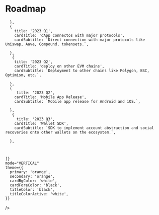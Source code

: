 # Roadmap


<div>
  <Chrono
    items={[
      {
        title: '2022 Q4',
        cardTitle: 'Beta Release of Mangos Wallet contracts and front-end',
        cardSubtitle:
          'Release of wallet contracts implementing ERC-4337 in a web front end to test basic usage (token transfers and basic operations) .',
      },
      {
        title: '2023 Q1',
        cardTitle: 'Implementation of social recovery ',
        cardSubtitle: `Implementing social recovery to allow users to recover their funds in case their account get's compermised.`,

      },
      {
        title: '2023 Q1',
        cardTitle: 'dApp connectos with major protocols',
        cardSubtitle: `Direct connection with major protocols like Uniswap, Aave, Compound, tokensets.`,

      },
       {
        title: '2023 Q2',
        cardTitle: 'deploy on other EVM chains',
        cardSubtitle: `Deployment to other chains like Polygon, BSC, Optimism, etc.`,

      },
      {
         title: '2023 Q2',
        cardTitle: 'Mobile App Release',
        cardSubtitle: `Mobile app release for Android and iOS.`,

      },
       {
         title: '2023 Q3',
        cardTitle: 'Wallet SDK',
        cardSubtitle: `SDK to implement account abstraction and social recoveries onto other wallets on the ecosystem.`,

      },



    ]}
    mode="VERTICAL"
    theme={{
      primary: 'orange',
      secondary: 'orange',
      cardBgColor: 'white',
      cardForeColor: 'black',
      titleColor: 'black',
      titleColorActive: 'white',
    }}

/>

</div>
